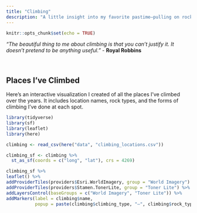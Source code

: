 ```yaml
---
title: "Climbing"
description: "A little insight into my favorite pastime—pulling on rocks"
---
```


```r
knitr::opts_chunk$set(echo = TRUE)
```

*"The beautiful thing to me about climbing is that you can’t justify it. It doesn’t pretend to be anything useful."*
\- **Royal Robbins**

<br>

## Places I've Climbed

Here's an interactive visualization I created of all the places I've climbed over the years. It includes location names, rock types, and the forms of climbing I've done at each spot.

```r
library(tidyverse)
library(sf)
library(leaflet)
library(here)

climbing <- read_csv(here("data", "climbing_locations.csv"))

climbing_sf <- climbing %>% 
  st_as_sf(coords = c("long", "lat"), crs = 4269)

climbing_sf %>% 
leaflet() %>%
addProviderTiles(providers$Esri.WorldImagery, group = "World Imagery") %>%
addProviderTiles(providers$Stamen.TonerLite, group = "Toner Lite") %>%
addLayersControl(baseGroups = c("World Imagery", "Toner Lite")) %>%
addMarkers(label = climbing$name,
           popup = paste(climbing$climbing_type, "—", climbing$rock_type))
```



